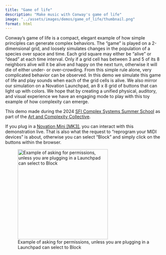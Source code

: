 ```yaml
---
title: "Game of life"
description: "Make music with Conway's game of life"
image: "../assets/images/demos/game_of_life/thumbnail.png"
format: html
---
```


```{=html}
<!-- Grid of buttons -->
<div id="grid"></div>

<!-- Libraries -->
<script src="https://cdnjs.cloudflare.com/ajax/libs/p5.js/1.4.0/p5.js"></script>
<script src="https://cdnjs.cloudflare.com/ajax/libs/p5.js/1.4.0/addons/p5.sound.js"></script>
<script src="https://cdn.rawgit.com/mudcube/MIDI.js/master/inc/shim/Base64.js"></script>

<!-- Custom code --> 
<link rel="stylesheet" href="../assets/css/game_of_life.css">
<script src="../assets/js/game_of_life.js"></script> 

```
 
Conway’s game of life is a compact, elegant example of how simple principles can generate complex behaviors. The “game” is played on a 2-dimensional grid, and loosely simulates changes in the population of a species over space and time. Each grid square may either be “alive” or “dead” at each time interval. Only if a grid cell has between 3 and 5 of its 8 neighbors alive will it be alive and happy on the next turn, otherwise it will die of either under- or over-crowding. From this simple rule alone, very complicated behavior can be observed. In this demo we simulate this game of life and play sounds when each of the grid cells is alive. We also mirror our simulation on a Novation Launchpad, an 8 x 8 grid of buttons that can light up with colors. We hope that by creating a unified physical, auditory, and visual experience we have an engaging mode to play with this toy example of how complexity can emerge.

This demo made during the 2024 [SFI Complex Systems Summer School](https://www.santafe.edu/engage/learn/programs/sfi-complex-systems-summer-school) as part of the [Art and Complexity Collective](https://maxjerdee.github.io/CSSS-arts/).

If you plug in a [Novation Mini [MK3]](https://us.novationmusic.com/products/launchpad-mini-mk3), you can interact with this demonstration live. That is also what the request to "reprogram your MIDI devices" is about, otherwise you can select "Block" and simply click on the buttons within the browser. 

![Example of asking for permissions, unless you are plugging in a Launchpad can select to Block](../assets/images/MIDI_permissions.png){width=3in}
